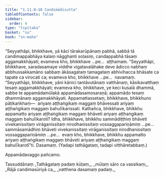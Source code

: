 ```yaml
---
title: "1.11.8–10 Candimādisutta"
tableOfContents: false
sidebar:
  order: 4
type: "tipitaka"
basket: "su"
book: "sn-maha"
---
```



<DynamicBreadcrumb />

<Division number="146" book="sn-maha">

<Paragraph number="265" book="sn-maha">
“Seyyathāpi, bhikkhave, yā kāci tārakarūpānaṃ pabhā, sabbā tā candimappabhāya kalaṃ nāgghanti soḷasiṃ, candappabhā tāsaṃ aggamakkhāyati; evameva kho, bhikkhave …pe…  aṭṭhamaṃ.
</Paragraph>

</Division>
<Division number="147" book="sn-maha">

<Paragraph number="266" book="sn-maha">
“Seyyathāpi, bhikkhave, saradasamaye viddhe vigatavalāhake deve ādicco nabhaṃ abbhussakkamāno sabbaṃ ākāsagataṃ tamagataṃ abhivihacca bhāsate ca tapate ca virocati ca; evameva kho, bhikkhave …pe…  navamaṃ.
</Paragraph>

</Division>
<Division number="148" book="sn-maha">

<Paragraph number="267" book="sn-maha">
“Seyyathāpi, bhikkhave, yāni kānici tantāvutānaṃ vatthānaṃ, kāsikavatthaṃ tesaṃ aggamakkhāyati; evameva kho, bhikkhave, ye keci kusalā dhammā, sabbe te appamādamūlakā appamādasamosaraṇā; appamādo tesaṃ dhammānaṃ aggamakkhāyati. Appamattassetaṃ, bhikkhave, bhikkhuno pāṭikaṅkhaṃ—  ariyaṃ aṭṭhaṅgikaṃ maggaṃ bhāvessati ariyaṃ aṭṭhaṅgikaṃ maggaṃ bahulīkarissati. Kathañca, bhikkhave, bhikkhu appamatto ariyaṃ aṭṭhaṅgikaṃ maggaṃ bhāveti ariyaṃ aṭṭhaṅgikaṃ maggaṃ bahulīkaroti? Idha, bhikkhave, bhikkhu sammādiṭṭhiṃ bhāveti vivekanissitaṃ virāganissitaṃ nirodhanissitaṃ vossaggapariṇāmiṃ …pe…  sammāsamādhiṃ bhāveti vivekanissitaṃ virāganissitaṃ nirodhanissitaṃ vossaggapariṇāmiṃ …pe…  evaṃ kho, bhikkhave, bhikkhu appamatto ariyaṃ aṭṭhaṅgikaṃ maggaṃ bhāveti ariyaṃ aṭṭhaṅgikaṃ maggaṃ bahulīkarotī”ti.

</Paragraph>
</Division>

<Paragraph number="268" type="center" book="sn-maha">
Dasamaṃ.



</Paragraph>

<Paragraph number="269" type="center" book="sn-maha">
(Yadapi tathāgataṃ, tadapi vitthāretabbaṃ.)

  
Appamādavaggo pañcamo.



</Paragraph>

<Paragraph number="270" type="center" book="sn-maha">
Tassuddānaṃ


</Paragraph>

<Paragraph number="271" type="verses" book="sn-maha">
_Tathāgataṃ padaṃ kūṭaṃ,_  
_mūlaṃ sāro ca vassikaṃ;_  
_Rājā candimasūriyā ca,_  
_vatthena dasamaṃ padaṃ._
</Paragraph>